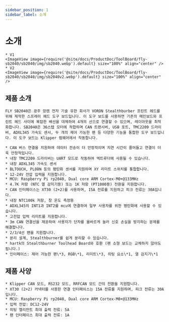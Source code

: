 ```yaml
---
sidebar_position: 1
sidebar_label: 소개
---
```


# 소개

    * V1
    <ImageView image={require('@site/docs/ProductDoc/ToolBoard/fly-sb2040/sb2040/img/sb2040.webp').default} size="100%" align="center" />
    * V2
    <ImageView image={require('@site/docs/ProductDoc/ToolBoard/fly-sb2040/sb2040/img/sb2040v2.webp').default} size="100%" align="center" />


## 제품 소개

    FLY SB2040은 광주 망렌 전자 기술 유한 회사가 VORON Stealthburber 프린트 헤드를 위해 제작한 스프레이 헤드 도구 보드입니다. 이 도구 보드를 사용하면 기존의 메인보드와 프린트 헤드 사이에 복잡한 배선을 대체하여 4개의 선으로 연결할 수 있으며, 레이아웃을 최적화합니다. SB2040은 36스텝 모터에 적합하며 CAN 트랜시버, USB 포트, TMC2209 드라이버, ADXL345 가속도 센서, 두 개의 제어 가능한 팬 등 다양한 기능을 통합한 도구 보드입니다. 이 도구 보드는 Klipper 펌웨어에서 작동합니다.

    * CAN 버스 연결을 지원하여 데이터 전송이 더 안정적이며 지연 시간이 줄어들고 연결이 더욱 안정적입니다.
    * 내장 TMC2209 드라이버는 UART 모드로 작동하여 엑트루더에 사용될 수 있습니다.
    * 내장 ADXL345 가속도 센서
    * BLTOUCH, PL08N 등의 평탄화 센서를 지원하며 XY 리미트 스위치를 통합합니다.
    * 12-24V 전압 입력을 지원합니다.
    * MCU: Raspberry Pi rp2040, Dual core ARM Cortex-M0+@133MHz
    * 4.7K 저항 (NTC 열 감지기용) 또는 1K 저항 (PT1000용) 전환을 지원합니다.
    * CAN 인터페이스는 XT30 (2+2)를 사용하며, 15A 전류를 지원하고 피크 전류는 30A입니다.
    * 내장 NTC100k 저항, 창 온도 측정용
    * ADXL345의 INT1과 INT2를 mcu에 연결하여 일부 사용자를 위한 평탄화에 사용할 수 있습니다.
    * 고전압 입력 리미트를 지원합니다.
    * 3m CAN 연결선을 제공하여 사용자가 단자를 올바르게 눌러 신호 손실을 방지하는 문제를 해결합니다.
    * 2/3/4선 팬을 지원합니다.
    * 분리 설계, Stealthburner를 쉽게 분리할 수 있습니다.
    * hartk의 Stealthburner Toolhead Board와 호환 (팬 소형 보드는 교체하지 않아도 됩니다.)
    * 인터페이스: 제어 가능한 팬\*3, RGB\*1, 리미트\*3, 히팅 요소\*1, 열 감지기\*1

## 제품 사양

    * Klipper CAN 모드, RS232 모드, RRFCAN 모드 간의 전환을 지원합니다.
    * XT30 (2+2) 커넥터를 사용한 연결 인터페이스는 15A 전류를 지원하며, 피크 전류는 30A입니다.
    * MCU: Raspberry Pi rp2040, Dual core ARM Cortex-M0+@133MHz
    * 입력 전압: DC12-24V
    * 히팅 엘리먼트 최대 출력 전류: 5A
    * 팬 인터페이스 최대 출력 전류: 1A
